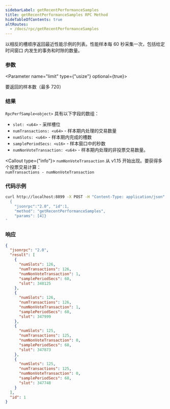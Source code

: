 ```yaml
---
sidebarLabel: getRecentPerformanceSamples
title: getRecentPerformanceSamples RPC Method
hideTableOfContents: true
altRoutes:
  - /docs/rpc/getRecentPerformanceSamples
---
```


以相反的槽顺序返回最近性能示例的列表。性能样本每 60 秒采集一次，包括给定时间窗口
内发生的事务和时隙的数量。

<DocSideBySide>

<DocLeftSide>

### 参数

<Parameter name="limit" type={"usize"} optional={true}>

要返回的样本数（最多 720）

</Parameter>

### 结果

`RpcPerfSample<object>` 具有以下字段的数组：

- `slot: <u64>` - 采样槽位
- `numTransactions: <u64>` - 样本期内处理的交易数量
- `numSlots: <u64>` - 样本期内完成的槽数
- `samplePeriodSecs: <u16>` - 样本窗口中的秒数
- `numNonVoteTransaction: <u64>` - 样本期内处理的非投票交易数量。

<Callout type={"info"}>
  `numNonVoteTransaction` 从 v1.15 开始出现。要获得多个投票交易计算：
  <br />
  `numTransactions - numNonVoteTransaction`
</Callout>

</DocLeftSide>

<DocRightSide>

### 代码示例

```bash
curl http://localhost:8899 -X POST -H "Content-Type: application/json" -d '
  {
    "jsonrpc":"2.0", "id":1,
    "method": "getRecentPerformanceSamples",
    "params": [4]}
'
```

### 响应

```json
{
  "jsonrpc": "2.0",
  "result": [
    {
      "numSlots": 126,
      "numTransactions": 126,
      "numNonVoteTransaction": 1,
      "samplePeriodSecs": 60,
      "slot": 348125
    },
    {
      "numSlots": 126,
      "numTransactions": 126,
      "numNonVoteTransaction": 1,
      "samplePeriodSecs": 60,
      "slot": 347999
    },
    {
      "numSlots": 125,
      "numTransactions": 125,
      "numNonVoteTransaction": 0,
      "samplePeriodSecs": 60,
      "slot": 347873
    },
    {
      "numSlots": 125,
      "numTransactions": 125,
      "numNonVoteTransaction": 0,
      "samplePeriodSecs": 60,
      "slot": 347748
    }
  ],
  "id": 1
}
```

</DocRightSide>
</DocSideBySide>
